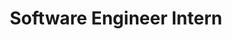 ---
company: "Qatar National Bank"
title: "Software Engineer Intern"
description: "DevOps role"
duration: "May 2023 - Sept 2023"
---